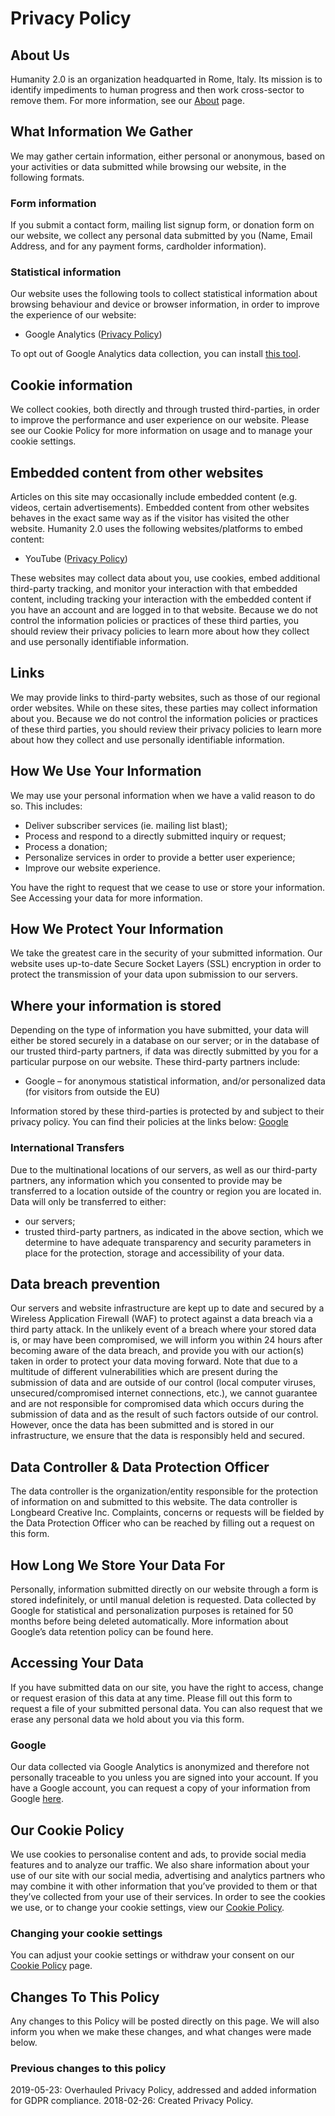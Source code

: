 # Privacy Policy

## About Us

Humanity 2.0 is an organization headquarted in Rome, Italy. Its mission is to identify impediments to human progress and then work cross-sector to remove them. For more information, see our [About](/about) page.

## What Information We Gather

We may gather certain information, either personal or anonymous, based on your activities or data submitted while browsing our website, in the following formats.

### Form information

If you submit a contact form, mailing list signup form, or donation form on our website, we collect any personal data submitted by you (Name, Email Address, and for any payment forms, cardholder information).

### Statistical information

Our website uses the following tools to collect statistical information about browsing behaviour and device or browser information, in order to improve the experience of our website:

- Google Analytics ([Privacy Policy](https://policies.google.com/privacy))

To opt out of Google Analytics data collection, you can install [this tool](https://tools.google.com/dlpage/gaoptout/).

## Cookie information

We collect cookies, both directly and through trusted third-parties, in order to improve the performance and user experience on our website. Please see our Cookie Policy for more information on usage and to manage your cookie settings.

## Embedded content from other websites

Articles on this site may occasionally include embedded content (e.g. videos, certain advertisements). Embedded content from other websites behaves in the exact same way as if the visitor has visited the other website. Humanity 2.0 uses the following websites/platforms to embed content:

- YouTube ([Privacy Policy](https://policies.google.com/privacy?hl=en))

These websites may collect data about you, use cookies, embed additional third-party tracking, and monitor your interaction with that embedded content, including tracking your interaction with the embedded content if you have an account and are logged in to that website. Because we do not control the information policies or practices of these third parties, you should review their privacy policies to learn more about how they collect and use personally identifiable information.

## Links

We may provide links to third-party websites, such as those of our regional order websites. While on these sites, these parties may collect information about you. Because we do not control the information policies or practices of these third parties, you should review their privacy policies to learn more about how they collect and use personally identifiable information.

## How We Use Your Information

We may use your personal information when we have a valid reason to do so. This includes:

- Deliver subscriber services (ie. mailing list blast);
- Process and respond to a directly submitted inquiry or request;
- Process a donation;
- Personalize services in order to provide a better user experience;
- Improve our website experience.

You have the right to request that we cease to use or store your information. See Accessing your data for more information.

## How We Protect Your Information

We take the greatest care in the security of your submitted information. Our website uses up-to-date Secure Socket Layers (SSL) encryption in order to protect the transmission of your data upon submission to our servers.

## Where your information is stored

Depending on the type of information you have submitted, your data will either be stored securely in a database on our server; or in the database of our trusted third-party partners, if data was directly submitted by you for a particular purpose on our website. These third-party partners include:

- Google – for anonymous statistical information, and/or personalized data (for visitors from outside the EU)

Information stored by these third-parties is protected by and subject to their privacy policy. You can find their policies at the links below: [Google](https://policies.google.com/privacy)

### International Transfers

Due to the multinational locations of our servers, as well as our third-party partners, any information which you consented to provide may be transferred to a location outside of the country or region you are located in. Data will only be transferred to either:

- our servers;
- trusted third-party partners, as indicated in the above section, which we determine to have adequate transparency and security parameters in place for the protection, storage and accessibility of your data.

## Data breach prevention

Our servers and website infrastructure are kept up to date and secured by a Wireless Application Firewall (WAF) to protect against a data breach via a third party attack. In the unlikely event of a breach where your stored data is, or may have been compromised, we will inform you within 24 hours after becoming aware of the data breach, and provide you with our action(s) taken in order to protect your data moving forward. Note that due to a multitude of different vulnerabilities which are present during the submission of data and are outside of our control (local computer viruses, unsecured/compromised internet connections, etc.), we cannot guarantee and are not responsible for compromised data which occurs during the submission of data and as the result of such factors outside of our control. However, once the data has been submitted and is stored in our infrastructure, we ensure that the data is responsibly held and secured.

## Data Controller & Data Protection Officer

The data controller is the organization/entity responsible for the protection of information on and submitted to this website. The data controller is Longbeard Creative Inc. Complaints, concerns or requests will be fielded by the Data Protection Officer who can be reached by filling out a request on this form.

## How Long We Store Your Data For

Personally, information submitted directly on our website through a form is stored indefinitely, or until manual deletion is requested. Data collected by Google for statistical and personalization purposes is retained for 50 months before being deleted automatically. More information about Google’s data retention policy can be found here.

## Accessing Your Data

If you have submitted data on our site, you have the right to access, change or request erasion of this data at any time. Please fill out this form to request a file of your submitted personal data. You can also request that we erase any personal data we hold about you via this form.

### Google

Our data collected via Google Analytics is anonymized and therefore not personally traceable to you unless you are signed into your account. If you have a Google account, you can request a copy of your information from Google [here](https://support.google.com/accounts/answer/3024190?hl=en).

## Our Cookie Policy

We use cookies to personalise content and ads, to provide social media features and to analyze our traffic. We also share information about your use of our site with our social media, advertising and analytics partners who may combine it with other information that you’ve provided to them or that they’ve collected from your use of their services. In order to see the cookies we use, or to change your cookie settings, view our [Cookie Policy](/cookie-policy).

### Changing your cookie settings

You can adjust your cookie settings or withdraw your consent on our [Cookie Policy](/cookie-policy) page.

## Changes To This Policy

Any changes to this Policy will be posted directly on this page. We will also inform you when we make these changes, and what changes were made below.

### Previous changes to this policy

2019-05-23: Overhauled Privacy Policy, addressed and added information for GDPR compliance. 2018-02-26: Created Privacy Policy.
